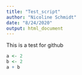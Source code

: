 ```yaml
---
title: "Test_script"
author: "Nicoline Schmidt"
date: "8/24/2020"
output: html_document
---
```


This is a test for github 
```r
a <- 2
b <- 2
a + b
```

